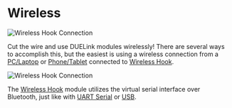# Wireless


![Wireless Hook Connection](pathname:///img/wirelesshook-connection.png)

Cut the wire and use DUELink modules wirelessly! There are several ways to accomplish this, but the easiest is using a wireless connection from a [PC/Laptop](../hw/pc-laptop) or [Phone/Tablet](../hw/phone-tablet) connected to [Wireless Hook](../products/adwhook-a).

![Wireless Hook Connection](pathname:///img/wireless-hook.png)

The [Wireless Hook](../products/adwhook-a) module utilizes the virtual serial interface over Bluetooth, just like with [UART Serial](uart) or [USB](usb).
